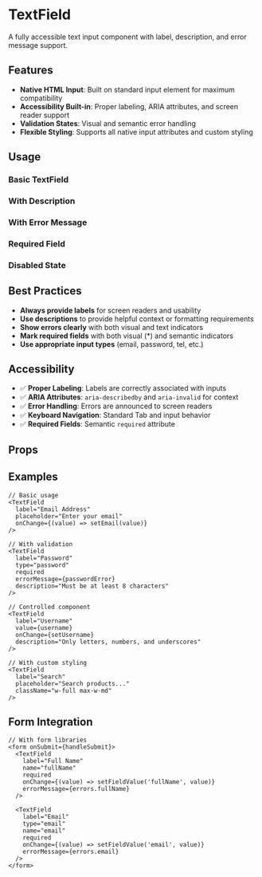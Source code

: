 
<Meta of={TextFieldStories} />

# TextField

A fully accessible text input component with label, description, and error message support.

## Features

- **Native HTML Input**: Built on standard input element for maximum compatibility
- **Accessibility Built-in**: Proper labeling, ARIA attributes, and screen reader support
- **Validation States**: Visual and semantic error handling
- **Flexible Styling**: Supports all native input attributes and custom styling

## Usage

### Basic TextField
<Canvas of={TextFieldStories.Default} />

### With Description
<Canvas of={TextFieldStories.WithDescription} />

### With Error Message
<Canvas of={TextFieldStories.WithError} />

### Required Field
<Canvas of={TextFieldStories.Required} />

### Disabled State
<Canvas of={TextFieldStories.Disabled} />

## Best Practices

- **Always provide labels** for screen readers and usability
- **Use descriptions** to provide helpful context or formatting requirements
- **Show errors clearly** with both visual and text indicators
- **Mark required fields** with both visual (*) and semantic indicators
- **Use appropriate input types** (email, password, tel, etc.)

## Accessibility

- ✅ **Proper Labeling**: Labels are correctly associated with inputs
- ✅ **ARIA Attributes**: `aria-describedby` and `aria-invalid` for context
- ✅ **Error Handling**: Errors are announced to screen readers
- ✅ **Keyboard Navigation**: Standard Tab and input behavior
- ✅ **Required Fields**: Semantic `required` attribute

## Props

<Controls />

## Examples

```tsx
// Basic usage
<TextField 
  label="Email Address"
  placeholder="Enter your email"
  onChange={(value) => setEmail(value)}
/>

// With validation
<TextField 
  label="Password"
  type="password"
  required
  errorMessage={passwordError}
  description="Must be at least 8 characters"
/>

// Controlled component
<TextField 
  label="Username"
  value={username}
  onChange={setUsername}
  description="Only letters, numbers, and underscores"
/>

// With custom styling
<TextField 
  label="Search"
  placeholder="Search products..."
  className="w-full max-w-md"
/>
```

## Form Integration

```tsx
// With form libraries
<form onSubmit={handleSubmit}>
  <TextField 
    label="Full Name"
    name="fullName"
    required
    onChange={(value) => setFieldValue('fullName', value)}
    errorMessage={errors.fullName}
  />
  
  <TextField 
    label="Email"
    type="email"
    name="email"
    required
    onChange={(value) => setFieldValue('email', value)}
    errorMessage={errors.email}
  />
</form>
```